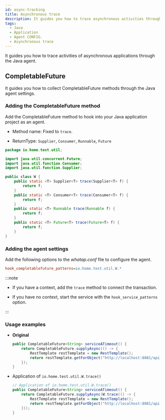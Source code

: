 ```yaml
---
id: async-tracking
title: Asynchronous trace
description: It guides you how to trace asynchronous activities through the Java agent.
tags:
  - Java
  - Application
  - Agent CONFIG.
  - Asynchronous trace
---
```


It guides you how to trace activities of asynchronous applications through the Java agent.

## CompletableFuture

It guides you how to collect CompletableFuture methods through the Java agent settings. 

### Adding the CompletableFuture method

Add the CompletableFuture method to hook into your Java application project as an agent.

- Method name: Fixed to `trace`.

- ReturnType: `Supplier`, `Consumer`, `Runnable`, `Future`

```java
package io.home.test.util;

import java.util.concurrent.Future;
import java.util.function.Consumer;
import java.util.function.Supplier;

public class W {
    public static <T> Supplier<T> trace(Supplier<T> f) {
        return f;
    }
    public static <T> Consumer<T> trace(Consumer<T> f) {
        return f;
    }
    public static <T> Runnable trace(Runnable f) {
        return f;
    }
    public static <T> Future<T> trace(Future<T> f) {
        return f;
    }
}
```

### Adding the agent settings

Add the following options to the _whatap.conf_ file to configure the agent.

```ini title='whatap.conf'
hook_completablefuture_patterns=io.home.test.util.W.*
```

:::note

- If you have a context, add the `trace` method to connect the transaction.

- If you have no context, start the service with the `hook_service_patterns` option.

:::

### Usage examples

- **Original**

  ```java showLineNumbers
  public CompletableFuture<String> serviceATimeout() {
      return CompletableFuture.supplyAsync(() -> {
          RestTemplate restTemplate = new RestTemplate();
          return restTemplate.getForObject("http://localhost:8081/api/serviceB/timeout", String.class);
      });
  }
  ```

- Application of `io.home.test.util.W.trace()`

  ```java showLineNumbers {3}
  // Application of io.home.test.util.W.trace()
  public CompletableFuture<String> serviceATimeout() {
      return CompletableFuture.supplyAsync(W.trace(() -> {
          RestTemplate restTemplate = new RestTemplate();
          return restTemplate.getForObject("http://localhost:8081/api/serviceB/timeout", String.class);
      }));
  }
  ```
